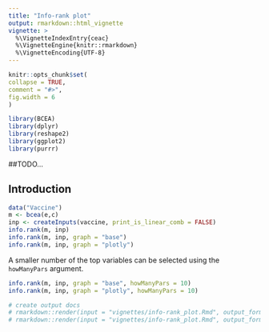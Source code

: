 ```yaml
---
title: "Info-rank plot"
output: rmarkdown::html_vignette
vignette: >
  %\VignetteIndexEntry{ceac}
  %\VignetteEngine{knitr::rmarkdown}
  %\VignetteEncoding{UTF-8}
---
```

  
```r
knitr::opts_chunk$set(
collapse = TRUE,
comment = "#>",
fig.width = 6
)
```

```r
library(BCEA)
library(dplyr)
library(reshape2)
library(ggplot2)
library(purrr)
```


##TODO...

## Introduction

```r
data("Vaccine")
m <- bcea(e,c)
inp <- createInputs(vaccine, print_is_linear_comb = FALSE)
info.rank(m, inp)
info.rank(m, inp, graph = "base")
info.rank(m, inp, graph = "plotly")
```

A smaller number of the top variables can be selected using the `howManyPars` argument.

```r
info.rank(m, inp, graph = "base", howManyPars = 10)
info.rank(m, inp, graph = "plotly", howManyPars = 10)
```

```r
# create output docs
# rmarkdown::render(input = "vignettes/info-rank_plot.Rmd", output_format = "pdf_document", output_dir = "vignettes")
# rmarkdown::render(input = "vignettes/info-rank_plot.Rmd", output_format = "html_document", output_dir = "vignettes")
```

